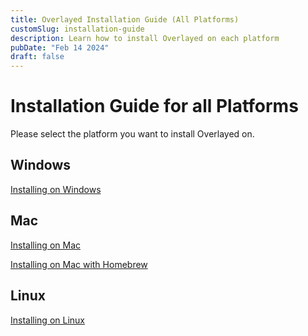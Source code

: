 ```yaml
---
title: Overlayed Installation Guide (All Platforms)
customSlug: installation-guide
description: Learn how to install Overlayed on each platform
pubDate: "Feb 14 2024"
draft: false
---
```


# Installation Guide for all Platforms

Please select the platform you want to install Overlayed on.

## Windows
[Installing on Windows](/blog/installing-overlayed-on-windows)

## Mac
[Installing on Mac](/blog/installing-overlayed-on-mac)

[Installing on Mac with Homebrew](/blog/installing-overlayed-on-mac-with-homebrew)

## Linux 
[Installing on Linux](/blog/installing-overlayed-on-linux)
